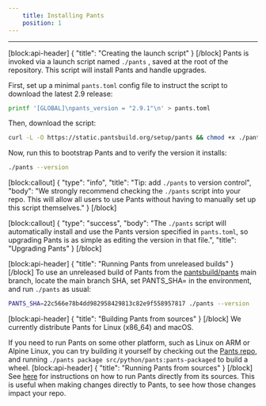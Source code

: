```yaml
---
    title: Installing Pants
    position: 1
---
```


---

[block:api-header]
{
"title": "Creating the launch script"
}
[/block]
Pants is invoked via a launch script named `./pants` , saved at the root of the repository. This script will install Pants and handle upgrades.

First, set up a minimal `pants.toml` config file to instruct the script to download the latest 2.9 release:

```bash
printf '[GLOBAL]\npants_version = "2.9.1"\n' > pants.toml
```

Then, download the script:

```bash
curl -L -O https://static.pantsbuild.org/setup/pants && chmod +x ./pants
```

Now, run this to bootstrap Pants and to verify the version it installs:

```bash
./pants --version
```

[block:callout]
{
"type": "info",
"title": "Tip: add `./pants` to version control",
"body": "We strongly recommend checking the `./pants` script into your repo. This will allow all users to use Pants without having to manually set up this script themselves."
}
[/block]

[block:callout]
{
"type": "success",
"body": "The `./pants` script will automatically install and use the Pants version specified in `pants.toml`, so upgrading Pants is as simple as editing the version in that file.",
"title": "Upgrading Pants"
}
[/block]

[block:api-header]
{
"title": "Running Pants from unreleased builds"
}
[/block]
To use an unreleased build of Pants from the [pantsbuild/pants](https://github.com/pantsbuild/pants) main branch, locate the main branch SHA, set PANTS_SHA=<SHA> in the environment, and run `./pants` as usual:

```bash
PANTS_SHA=22c566e78b4dd982958429813c82e9f558957817 ./pants --version
```

[block:api-header]
{
"title": "Building Pants from sources"
}
[/block]
We currently distribute Pants for Linux (x86_64) and macOS.

If you need to run Pants on some other platform, such as Linux on ARM or Alpine Linux, you can try building it yourself by checking out the [Pants repo](https://github.com/pantsbuild/pants), and running `./pants package src/python/pants:pants-packaged` to build a wheel.
[block:api-header]
{
"title": "Running Pants from sources"
}
[/block]
See [here](../../contributions/development/running-pants-from-sources.mdx) for instructions on how to run Pants directly from its sources.
This is useful when making changes directly to Pants, to see how those changes impact your repo.
